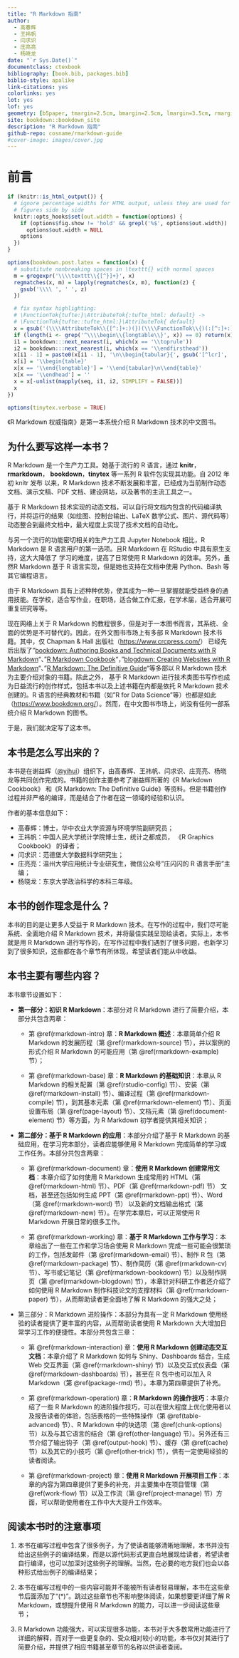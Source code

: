 ```yaml
---
title: "R Markdown 指南"
author:
  - 高春辉
  - 王祎帆
  - 闫求识
  - 庄亮亮
  - 杨晓龙
date: "`r Sys.Date()`"
documentclass: ctexbook
bibliography: [book.bib, packages.bib]
biblio-style: apalike
link-citations: yes
colorlinks: yes
lot: yes
lof: yes
geometry: [b5paper, tmargin=2.5cm, bmargin=2.5cm, lmargin=3.5cm, rmargin=2.5cm]
site: bookdown::bookdown_site
description: "R Markdown 指南"
github-repo: cosname/rmarkdown-guide
#cover-image: images/cover.jpg
---
```


# 前言 {-}

```r
if (knitr::is_html_output()) {
  # ignore percentage widths for HTML output, unless they are used for multiple
  # figures side by side
  knitr::opts_hooks$set(out.width = function(options) {
    if (options$fig.show != 'hold' && grepl('%$', options$out.width))
      options$out.width = NULL
    options
  })
}

options(bookdown.post.latex = function(x) {
  # substitute nonbreaking spaces in \texttt{} with normal spaces
  m = gregexpr('\\\\texttt\\{[^}]+}', x)
  regmatches(x, m) = lapply(regmatches(x, m), function(z) {
    gsub('\\\\ ', ' ', z)
  })

  # fix syntax highlighting:
  # \FunctionTok{tufte:}\AttributeTok{:tufte_html: default} ->
  # \FunctionTok{tufte::tufte_html:}\AttributeTok{ default}
  x = gsub('(\\\\AttributeTok\\{[^:]+:)(})(\\\\FunctionTok\\{)(:[^:]+:)', '\\1\\4\\2\\3', x)
  if (length(i <- grep('^\\\\begin\\{longtable\\}', x)) == 0) return(x)
  i1 = bookdown:::next_nearest(i, which(x == '\\toprule'))
  i2 = bookdown:::next_nearest(i, which(x == '\\endfirsthead'))
  x[i1 - 1] = paste0(x[i1 - 1], '\n\\begin{tabular}{', gsub('[^lcr]', '', gsub('.*\\[]', '', x[i])), '}')
  x[i] = '\\begin{table}'
  x[x == '\\end{longtable}'] = '\\end{tabular}\n\\end{table}'
  x[x == '\\endhead'] = ''
  x = x[-unlist(mapply(seq, i1, i2, SIMPLIFY = FALSE))]
  x
})

options(tinytex.verbose = TRUE)
```

《R Markdown 权威指南》是第一本系统介绍 R Markdown 技术的中文图书。

## 为什么要写这样一本书？

R Markdown 是一个生产力工具。她基于流行的 R 语言，通过 **knitr**，**rmarkdown**， **bookdown**，**tinytex** 等一系列 R 软件包实现其功能。自 2012 年初 knitr 发布 以来，R Markdown 技术不断发展和丰富，已经成为当前制作动态文档、演示文稿、PDF 文档、建设网站，以及著书的主流工具之一。

基于 R Markdown 技术实现的动态文档，可以自行将文档内包含的代码编译执行，并将运行的结果（如绘图、控制台输出、LaTeX 数学公式、图片、源代码等）动态整合到最终文档中，最大程度上实现了技术文档的自动化。

与另一个流行的功能密切相关的生产力工具 Jupyter Notebook 相比，R Markdown 是 R 语言用户的第一选项。且R Markdown 在 RStudio 中具有原生支持，这大大降低了 学习的难度，提高了日常使用 R Markdown 的效率。另外，虽然R Markdown 基于 R 语言实现，但是她也支持在文档中使用 Python、Bash 等其它编程语言。

由于 R Markdown 具有上述种种优势，使其成为一种一旦掌握就能受益终身的通用技能。在学校，适合写作业，在职场，适合做工作汇报，在学术届，适合开展可重复研究等等。

现在网络上关于 R Markdown 的教程很多，但是对于一本图书而言，其系统、全面的优势是不可替代的。因此，在外文图书市场上有多部 R Markdown 技术书籍。其中，仅 Chapman & Hall 出版社（<https://www.crcpress.com/>） 已经先后出版了"[bookdown: Authoring Books and Technical Documents with R Markdown](https://bookdown.org/yihui/bookdown/)"、 "[R Markdown Cookbook](https://bookdown.org/yihui/rmarkdown-cookbook/)"，"[blogdown: Creating Websites with R Markdown](https://bookdown.org/yihui/blogdown/)"、"[R Markdown: The Definitive Guide](https://bookdown.org/yihui/rmarkdown/)"等多部以 R Markdown 技术为主要介绍对象的书籍。除此之外， 基于 R Markdown 进行技术类图书写作也成为日益流行的创作样式，包括本书以及上述书籍在内都是依托 R Markdown 技术创建的。R 语言的经典教材和书籍（如"R for Data Science"等）也都是如此（<https://www.bookdown.org/>）。然而，在中文图书市场上，尚没有任何一部系统介绍 R Markdown 的图书。

于是，我们就决定写了这本书。

## 本书是怎么写出来的？

本书是在谢益辉（[\@yihui](https://github.com/yihui)）组织下，由高春辉、王祎帆、闫求识、庄亮亮、杨晓龙等共同创作完成的。书籍的创作主要参考了谢益辉所著的《R Markdown Cookbook》 和《R Markdown: The Definitive Guide》等资料。但是书籍创作过程并非严格的编译，而是结合了作者在这一领域的经验和认识。

作者的基本信息如下：

-   高春辉：博士，华中农业大学资源与环境学院副研究员；
-   王祎帆：中国人民大学统计学院博士生，统计之都成员， 《R Graphics Cookbook》 的译者；
-   闫求识：范德堡大学数据科学研究生；
-   庄亮亮：温州大学应用统计专业研究生，微信公众号"庄闪闪的 R 语言手册"主编；
-   杨晓龙：东京大学政治科学的本科三年级。


## 本书的创作理念是什么？

本书的目的是让更多人受益于 R Markdown 技术。在写作的过程中，我们尽可能系统、全面地介绍 R Markdown 技术，并将最佳实践呈现给读者。实际上，本书就是用 R Markdown 进行写作的，在写作过程中我们遇到了很多问题，也新学习到了很多知识，这些都在各个章节有所体现，希望读者们能从中收益。

## 本书主要有哪些内容？

本书章节设置如下：

- **第一部分：初识 R Markdown**：本部分对 R Markdown 进行了简要介绍，本部分共包含两章：

  - 第 \@ref(rmarkdown-intro) 章：**R Markdown 概述**：本章简单介绍 R Markdown 的发展历程（第 \@ref(rmarkdown-source) 节），并以案例的形式介绍 R Markdown 的可能应用（第 \@ref(rmarkdown-example) 节）；

  - 第 \@ref(rmarkdown-base) 章：**R Markdown 的基础知识**：本章从 R Markdown 的相关配置（第 \@ref(rstudio-config) 节）、安装（第 \@ref(rmarkdown-install) 节）、编译过程（第 \@ref(rmarkdown-compile) 节），到其基本元素（第 \@ref(rmarkdown-element) 节）、页面设置布局（第 \@ref(page-layout) 节）、文档元素（第 \@ref(document-element) 节）等方面，为 R Markdown 初学者提供其相关知识；

- **第二部分：基于 R Markdown 的应用**：本部分介绍了基于 R Markdown 的基础应用，在学习完本部分，读者应能够使用 R Markdown 完成简单的学习或工作任务。本部分共包含两章：

  - 第 \@ref(rmarkdown-document) 章：**使用 R Markdown 创建常用文档**：本章介绍了如何使用 R Markdown 生成常用的 HTML（第 \@ref(rmarkdown-html) 节）、PDF（第 \@ref(rmarkdown-pdf) 节） 文档，甚至还包括如何生成 PPT（第 \@ref(rmarkdown-ppt) 节）、Word（第 \@ref(rmarkdown-word) 节） 以及新的文档输出格式（第 \@ref(rmarkdown-new) 节）。在学完本章后，可以正常使用 R Markdown 开展日常的很多工作。

  - 第 \@ref(rmarkdown-working) 章：**基于 R Markdown 工作与学习**：本章给出了一些在工作和学习场合使用 R Markdown 完成一些可能会很繁琐的工作，包括发邮件（第 \@ref(rmarkdown-email) 节）、制作 R 包（第 \@ref(rmarkdown-package) 节）、制作简历（第 \@ref(rmarkdown-cv) 节）、写书或记笔记（第 \@ref(rmarkdown-bookdown) 节）以及制作网页（第 \@ref(rmarkdown-blogdown) 节），本章针对科研工作者还介绍了如何使用 R Markdown 制作科技论文的支撑材料（第 \@ref(rmarkdown-paper) 节），从而帮助读者更全面地了解 R Markdown 的强大之处；

- 第三部分：R Markdown 进阶操作：本部分为具有一定 R Markdown 使用经验的读者提供了更丰富的内容，从而帮助读者使用 R Markdown 大大增加日常学习工作的便捷性。本部分共包含三章：

  - 第 \@ref(rmarkdown-interaction) 章：**使用 R Markdown 创建动态交互文档**：本章介绍了 R Markdown 如何与 Shiny、Dashboards 结合，生成 Web 交互界面（第 \@ref(rmarkdown-shiny) 节）以及交互式仪表盘（第 \@ref(rmarkdown-dashboards) 节），甚至在 R 包中也可以加入 R Markdown（第 \@ref(package-rmd) 节）。本章为第四章提供了补充。

  - 第 \@ref(rmarkdown-operation) 章：**R Markdown 的操作技巧**：本章介绍了一些 R Markdown 的进阶操作技巧，可以在很大程度上优化使用者以及报告读者的体验，包括表格的一些特殊操作（第 \@ref(table-advanced) 节）、R Markdown 中的块选项（第 \@ref(chunk-options) 节）以及与其它语言的结合（第 \@ref(other-language) 节）。另外还有三节介绍了输出钩子（第 \@ref(output-hook) 节）、缓存（第 \@ref(cache) 节）以及其它的小技巧（第 \@ref(other-trick) 节），供有一定使用经验的读者阅读。

  - 第 \@ref(rmarkdown-project) 章：**使用 R Markdown 开展项目工作**：本章的内容为第四章提供了更多的补充，并主要集中在项目管理（第 \@ref(work-flow) 节）以及工作流（第 \@ref(project-manage) 节）方面，可以帮助使用者在工作中大大提升工作效率。

## 阅读本书时的注意事项

1. 本书在编写过程中包含了很多例子，为了使读者能够清晰地理解，本书并没有给出这些例子的编译结果，而是以源代码形式更直白地展现给读者，希望读者自行编译，也可以加深对这些例子的理解。当然，在必要的地方我们也会以各种形式给出例子的编译结果；

2. 本书在编写过程中的一些内容可能并不能被所有读者轻易理解，本书在这些章节后面添加了“(\*)”。跳过这些章节也不影响整体阅读，如果想要更详细了解 R Markdown，或想提升使用 R Markdown 的能力，可以进一步阅读这些章节；

3. R Markdown 功能强大，可以实现很多功能，本书对于大多数常用功能进行了详细的解释，而对于一些更复杂的、受众相对较小的功能，本书仅对其进行了简要介绍，并提供了相应书籍甚至章节的名称以供读者查阅。

